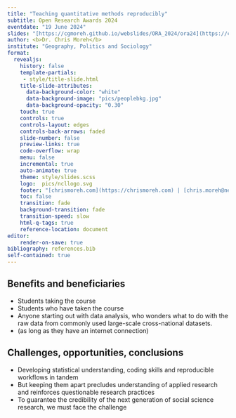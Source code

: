 ```yaml
---
title: "Teaching quantitative methods reproducibly"
subtitle: Open Research Awards 2024
eventdate: "19 June 2024"
slides: "[https://cgmoreh.github.io/webslides/ORA_2024/ora24](https://cgmoreh.github.io/webslides/ORA_2024/ora24)"
author: <b>Dr. Chris Moreh</b>
institute: "Geography, Politics and Sociology"
format: 
  revealjs:
    history: false
    template-partials:
     - style/title-slide.html
    title-slide-attributes:
      data-background-color: "white"
      data-background-image: "pics/peoplebkg.jpg"
      data-background-opacity: "0.30"
    touch: true
    controls: true
    controls-layout: edges
    controls-back-arrows: faded
    slide-number: false
    preview-links: true
    code-overflow: wrap
    menu: false
    incremental: true
    auto-animate: true
    theme: style/slides.scss
    logo:  pics/ncllogo.svg
    footer: "[chrismoreh.com](https://chrismoreh.com) | [chris.moreh@newcastle.ac.uk](mailto: chris.moreh@newcastle.ac.uk)"
    toc: false
    transition: fade
    background-transition: fade
    transition-speed: slow
    html-q-tags: true
    reference-location: document
editor: 
    render-on-save: true
bibliography: references.bib
self-contained: true
---
```



## {background-image="pics/pic1.png" background-size="contain"}

## {background-image="pics/pic2.png" background-size="contain"}

## {background-video="pics/vid1.mp4" background-video-loop="true" background-size="contain"}

## {background-video="pics/vid2.mp4" background-video-loop="true" background-size="contain"}


## Benefits and beneficiaries {.center background-image="pics/peoplebkg.jpg" background-size="contain" background-opacity="0.10"}

::: {.big-ul}
- Students taking the course
- Students who have taken the course
- Anyone starting out with data analysis, who wonders what to do with the raw data from commonly used large-scale cross-national datasets.
- (as long as they have an internet connection)
:::


## Challenges, opportunities, conclusions {.center background-image="pics/peoplebkg.jpg" background-size="contain" background-opacity="0.10"}

::: {.big-ul}
- Developing statistical understanding, coding skills and reproducible workflows in tandem
- But keeping them apart precludes understanding of applied research and reinforces questionable research practices
- To guarantee the credibility of the next generation of social science research, we must face the challenge
:::

